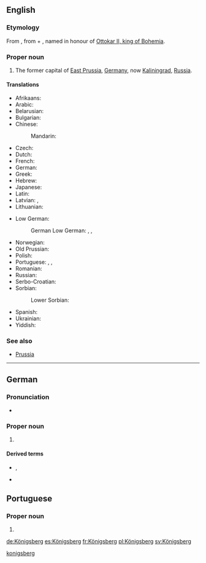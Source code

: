 ==English==
{{wikipedia|Königsberg}}
{{wikipedia|Kaliningrad}}

===Etymology===
From {{etyl|de|en}} {{m|de|Königsberg}}, from {{m|de|König||king}} + {{m|de|Berg||mountain}}, named in honour of [[w:Ottokar II of Bohemia|Ottokar II, king of Bohemia]].

===Proper noun===
{{en-proper noun}}

# {{context|historical|lang=en}} The former capital of [[East Prussia]], [[Germany]], now [[Kaliningrad]], [[Russia]].

====Translations====
{{trans-top-also|former capital of East Prussia|Kaliningrad}}
* Afrikaans: {{t|af|Koningsberg}}
* Arabic: {{t|ar|كونيغسبرغ|sc=Arab}}
* Belarusian: {{t|be|Каралявец|m|tr=Karaljávjec}}
* Bulgarian: {{t|bg|Кьонигсберг|sc=Cyrl}}
* Chinese:
*: Mandarin: {{t|cmn|柯尼斯堡|tr=Kēnísībǎo|sc=Hani}}
* Czech: {{t|cs|Královec|m}}
* Dutch: {{t|nl|Koningsbergen}}
* French: {{t|fr|Kœnigsberg|m}}
* German: {{t+|de|Königsberg|n}}
* Greek: {{t|el|Καινιξβέργη}}
* Hebrew: {{t|he|קניגסברג|sc=Hebr}}
* Japanese: {{t|ja|ケーニヒスベルク|tr=Kēnihisuberuku}}
* Latin: {{t|la|Regiomontum}}
* Latvian: {{t|lv|Kēnigsberga}}, {{t|lv|Karaļauči}}
* Lithuanian: {{t|lt|Karaliaučius}}
{{trans-mid}}
* Low German:
*: German Low German: {{t|nds-de|Königsbarg}} {{qualifier|in some dialects}}, {{t|nds-de|Kensbarg}} {{qualifier|Natangian Low Prussian}}, {{t|nds-de|Kensborg}} {{qualifier|Elbingian Low Prussian}}
* Norwegian: {{t|no|Königsberg}}
* Old Prussian: {{t|prg|Twanksta|alt=Twānksta}}
* Polish: {{t|pl|Królewiec|m}}
* Portuguese: {{t|pt|Conisberga|f}}, {{t|pt|Königsberg}}, {{t|pt|Konigsberg}}
* Romanian: {{t|ro|Königsberg}}
* Russian: {{t|ru|Кёнигсберг|m|tr=Kjónigsberg, Kjonigsbérg}}
* Serbo-Croatian: {{t|sh|Kraljevic}}
* Sorbian:
*: Lower Sorbian: {{t|dsb|Kralowc|m}}
* Spanish: {{t+|es|Königsberg|m}}
* Ukrainian: {{t|uk|Кенігсберг|m|tr=Kénihsberh, Kenihsbérh}}
* Yiddish: {{t|yi|קעניגסבערג|tr=Kenigsberg}}
{{trans-bottom}}

===See also===
* [[Prussia]]

[[Category:English terms spelled with Ö|konigsberg]]
{{catlangcode|en|Cities|Germany|Russia}}

----

==German==

===Pronunciation===
* {{IPA|/ˈkøːnɪçsbɛʁk/|lang=de}}

===Proper noun===
{{de-proper noun|n}}

# {{lb|de|historical}} {{l|en|Königsberg}}

====Derived terms====
* {{l|de|Königsberger}}, {{l|de|Königsbergerin}}
* {{l|de|Königsberger Klopse}}

{{catlangcode|de|Cities|Germany|Russia}}

==Portuguese==

===Proper noun===
{{pt-proper noun|f}}

# {{alternative spelling of|Konigsberg|lang=pt}}

[[de:Königsberg]]
[[es:Königsberg]]
[[fr:Königsberg]]
[[pl:Königsberg]]
[[sv:Königsberg]]